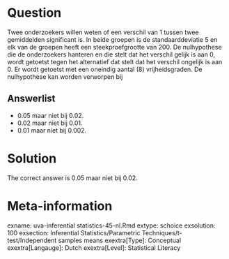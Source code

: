 Question
========

Twee onderzoekers willen weten of een verschil van 1 tussen twee gemiddelden significant is. In beide groepen is de standaarddeviatie 5 en elk van de groepen heeft een steekproefgrootte van 200. De nulhypothese die de onderzoekers hanteren en die stelt dat het verschil gelijk is aan 0, wordt getoetst tegen het alternatief dat stelt dat het verschil ongelijk is aan 0. Er wordt getoetst met een oneindig aantal (8) vrijheidsgraden. De nulhypothese kan worden verworpen bij

Answerlist
----------
* 0.05 maar niet bij 0.02.
* 0.02 maar niet bij 0.01.
* 0.01 maar niet bij 0.002.

Solution
========

The correct answer is  0.05 maar niet bij 0.02.

Meta-information
================
exname: uva-inferential statistics-45-nl.Rmd
extype: schoice
exsolution: 100
exsection: Inferential Statistics/Parametric Techniques/t-test/Independent samples means
exextra[Type]: Conceptual
exextra[Langauge]: Dutch
exextra[Level]: Statistical Literacy
